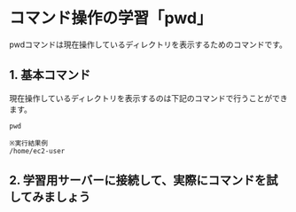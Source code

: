 # コマンド操作の学習「pwd」
pwdコマンドは現在操作しているディレクトリを表示するためのコマンドです。  
## 1. 基本コマンド
現在操作しているディレクトリを表示するのは下記のコマンドで行うことができます。
```shell
pwd

※実行結果例
/home/ec2-user
```
## 2. 学習用サーバーに接続して、実際にコマンドを試してみましょう